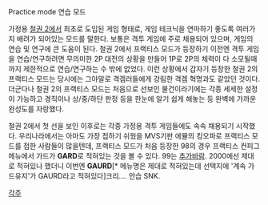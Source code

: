 Practice mode
연습 모드

가정용 [[철권 2]]에서 최초로 도입된 게임 형태로, 게임 테크닉을 연마하기 좋도록 여러가지 배려가 되어있는 모드를 말한다.  보통은 격투 게임에 주로 채용되어 있으며, 게임의 연습 및 연구에 큰 도움이 된다.  철권 2에서 프랙티스 모드가 등장하기 이전엔 격투 게임을 연습/연구하려면 무의미한 2P 대전의 상황을 만들어 1P로 2P의 체력이 다 소모될때까지 제한적으로 연습/연구하는 수 밖에 없었다.  이런 상황에서 갑자기 등장한 철권 2의 프랙티스 모드는 당시에는 그야말로 격겜러들에게 강림한 격겜 혁명과도 같았던 것이다.  더군다나 철권 2의 프랙티스 모드는 처음으로 선보인 물건이라기에는 각종 세세한 설정이 가능하고 경직이나 상/중/하단 판정 등을 한눈에 알기 쉽게 해놓는 등 완벽에 가까운 완성도를 자랑했다.

철권 2에서 첫 선을 보인 이후로는 각종 가정용 격투 게임들에도 속속 채용되기 시작했다.  우리나라에서는 아마도 가장 접하기 쉬웠을 MVS기판 에뮬의 킹오파로 프랙티스 모드를 접한 사람들이 많을텐데, 프랙티스 모드가 처음 등장한 98의 경우 프랙티스 컨피그 메뉴에서 가드가 '''GARD'''로 적혀있는 것을 볼 수 있다.  99는 [[추가바람]].  2000에선 제대로 적혀있나 했더니 이번엔 '''GAURD'''[* 메뉴명은 제대로 적혀있는데 선택지에 '계속 가드유지'가 GAURD라고 적혀있다]크리…. 안습 SNK.


[[각주]]
